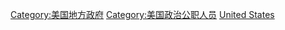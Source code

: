 [[Category:美国地方政府|Category:美国地方政府]]
[[Category:美国政治公职人员|Category:美国政治公职人员]]
[[Category:各国地方政治公职人员|United States]]